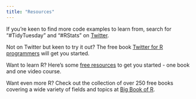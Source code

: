 ```yaml
---
title: "Resources"
---
```


If you're keen to find more code examples to learn from, search for "#TidyTuesday" and "#RStats" on [Twitter](https://twitter.com/).

Not on Twitter but keen to try it out? The free book [Twitter for R programmers](https://www.t4rstats.com/) will get you started.

Want to learn R? Here's some [free resources](https://www.bigbookofr.com/new-to-r-start-here.html) to get you started - one book and one video course.

Want even more R? Check out the collection of over 250 free books covering a wide variety of fields and topics at [Big Book of R](https://www.bigbookofr.com/).
